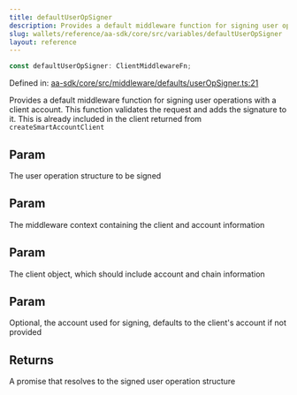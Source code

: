 ```yaml
---
title: defaultUserOpSigner
description: Provides a default middleware function for signing user operations with a client account. This function validates the request and adds the signature to it. This is already included in the client returned from `createSmartAccountClient`
slug: wallets/reference/aa-sdk/core/src/variables/defaultUserOpSigner
layout: reference
---
```


```ts
const defaultUserOpSigner: ClientMiddlewareFn;
```

Defined in: [aa-sdk/core/src/middleware/defaults/userOpSigner.ts:21](https://github.com/alchemyplatform/aa-sdk/blob/e3c1a23e6e03f44bf2db3afddb97a91b175cba58/aa-sdk/core/src/middleware/defaults/userOpSigner.ts#L21)

Provides a default middleware function for signing user operations with a client account. This function validates the request and adds the signature to it.
This is already included in the client returned from `createSmartAccountClient`

## Param

The user operation structure to be signed

## Param

The middleware context containing the client and account information

## Param

The client object, which should include account and chain information

## Param

Optional, the account used for signing, defaults to the client's account if not provided

## Returns

A promise that resolves to the signed user operation structure
